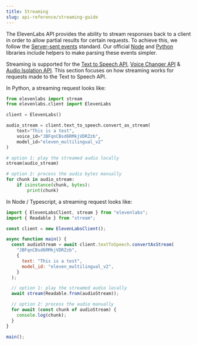 ```yaml
---
title: Streaming
slug: api-reference/streaming-guide
---
```



The ElevenLabs API provides the ability to stream responses back to a client in order to allow partial results for certain requests. To achieve this, we follow the [Server-sent events](https://html.spec.whatwg.org/multipage/server-sent-events.html#server-sent-events) standard. Our official [Node](https://github.com/elevenlabs/elevenlabs-js) and [Python](https://github.com/elevenlabs/elevenlabs-python) libraries include helpers to make parsing these events simpler.

Streaming is supported for the [Text to Speech API](/docs/api-reference/streaming), [Voice Changer API](/docs/api-reference/speech-to-speech-streaming) & [Audio Isolation API](/docs/api-reference/audio-isolation-stream). This section focuses on how streaming works for requests made to the Text to Speech API.

In Python, a streaming request looks like:

```python
from elevenlabs import stream
from elevenlabs.client import ElevenLabs

client = ElevenLabs()

audio_stream = client.text_to_speech.convert_as_stream(
    text="This is a test",
    voice_id="JBFqnCBsd6RMkjVDRZzb",
    model_id="eleven_multilingual_v2"
)

# option 1: play the streamed audio locally
stream(audio_stream)

# option 2: process the audio bytes manually
for chunk in audio_stream:
    if isinstance(chunk, bytes):
        print(chunk)
```

In Node / Typescript, a streaming request looks like:

```javascript
import { ElevenLabsClient, stream } from "elevenlabs";
import { Readable } from "stream";

const client = new ElevenLabsClient();

async function main() {
  const audioStream = await client.textToSpeech.convertAsStream(
    "JBFqnCBsd6RMkjVDRZzb",
    {
      text: "This is a test",
      model_id: "eleven_multilingual_v2",
    }
  );

  // option 1: play the streamed audio locally
  await stream(Readable.from(audioStream));

  // option 2: process the audio manually
  for await (const chunk of audioStream) {
    console.log(chunk);
  }
}

main();
```
